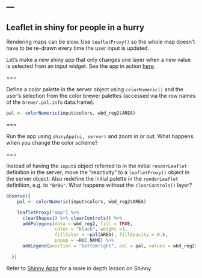 ---
---

## Leaflet in shiny for people in a hurry

Rendering maps can be slow. Use `leafletProxy()` so the whole map doesn't have to be re-drawn every time the user input is updated. 

Let's make a new shiny app that only changes one layer when a new value is selected from an input widget. See the app in action [here](https://shiny.sesync.org/apps/leaflet-in-R-shinydemo2/). 

===

Define a color palette in the server object using `colorNumeric()` and the user's selection from the color brewer palettes (accessed via the row names of the `brewer.pal.info` data.frame).

```r
pal <- colorNumeric(input$colors, wbd_reg2$AREA)
```

===

Run the app using `shinyApp(ui, server)` and zoom in or out. What happens when you change the color scheme? 

===

Instead of having the `input$` object referred to in the initial `renderLeaflet` definition in the server, move the "reactivity" to a `leafletProxy()` object in the server object. Also redefine the initial palette in the `renderLeaflet` definition, e.g. to `"BrBG"`. What happens without the `clearControls()` layer? 

```r
observe({
    pal <- colorNumeric(input$colors, wbd_reg2$AREA)

    leafletProxy("map") %>%
      clearShapes() %>% clearControls() %>%
      addPolygons(data = wbd_reg2, fill = TRUE,
                  color = "black", weight =1,
                  fillColor = ~pal(AREA), fillOpacity = 0.8,
                  popup = ~HUC_NAME) %>%
      addLegend(position = "bottomright", pal = pal, values = wbd_reg2$AREA)

  })
```

Refer to [Shinny Apps](https://cyberhelp.sesync.org/basic-Shiny-lesson/) for a more in depth lesson on Shinny. 